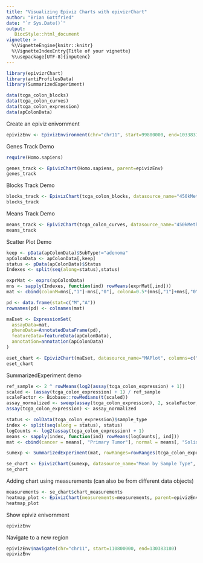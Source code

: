 ```yaml
---
title: "Visualizing Epiviz Charts with epivizrChart"
author: "Brian Gottfried"
date: "`r Sys.Date()`"
output:
   BiocStyle::html_document
vignette: >
  %\VignetteEngine{knitr::knitr}
  %\VignetteIndexEntry{Title of your vignette}
  %\usepackage[UTF-8]{inputenc}
---
```


```r
library(epivizrChart)
library(antiProfilesData)
library(SummarizedExperiment)
```


```r
data(tcga_colon_blocks)
data(tcga_colon_curves)
data(tcga_colon_expression)
data(apColonData)
```


Create an epiviz enivornment
```r
epivizEnv <- EpivizEnvironment(chr="chr11", start=99800000, end=103383180)
```

Genes Track Demo
```r
require(Homo.sapiens)

genes_track <- EpivizChart(Homo.sapiens, parent=epivizEnv)
genes_track
```


Blocks Track Demo
```r
blocks_track <- EpivizChart(tcga_colon_blocks, datasource_name="450kMeth", parent=epivizEnv)
blocks_track
```

Means Track Demo
```r
means_track <- EpivizChart(tcga_colon_curves, datasource_name="450kMeth", type="bp", columns=c("cancerMean","normalMean"), parent=epivizEnv)
means_track
```

Scatter Plot Demo
```r
keep <- pData(apColonData)$SubType!="adenoma"
apColonData <- apColonData[,keep]
status <- pData(apColonData)$Status
Indexes <- split(seq(along=status),status)

exprMat <- exprs(apColonData)
mns <- sapply(Indexes, function(ind) rowMeans(exprMat[,ind]))
mat <- cbind(colonM=mns[,"1"]-mns[,"0"], colonA=0.5*(mns[,"1"]+mns[,"0"]))

pd <- data.frame(stat=c("M","A"))
rownames(pd) <- colnames(mat)

maEset <- ExpressionSet(
  assayData=mat,
  phenoData=AnnotatedDataFrame(pd),
  featureData=featureData(apColonData),
  annotation=annotation(apColonData)
)

eset_chart <- EpivizChart(maEset, datasource_name="MAPlot", columns=c("colonA","colonM"), parent=epivizEnv)
eset_chart
```

SummarizedExperiment demo
```r
ref_sample <- 2 ^ rowMeans(log2(assay(tcga_colon_expression) + 1))
scaled <- (assay(tcga_colon_expression) + 1) / ref_sample
scaleFactor <- Biobase::rowMedians(t(scaled))
assay_normalized <- sweep(assay(tcga_colon_expression), 2, scaleFactor, "/")
assay(tcga_colon_expression) <- assay_normalized

status <- colData(tcga_colon_expression)$sample_type
index <- split(seq(along = status), status)
logCounts <- log2(assay(tcga_colon_expression) + 1)
means <- sapply(index, function(ind) rowMeans(logCounts[, ind]))
mat <- cbind(cancer = means[, "Primary Tumor"], normal = means[, "Solid Tissue Normal"])

sumexp <- SummarizedExperiment(mat, rowRanges=rowRanges(tcga_colon_expression))

se_chart <- EpivizChart(sumexp, datasource_name="Mean by Sample Type", columns=c("normal", "cancer"), parent=epivizEnv)
se_chart
```


Adding chart using measurements (can also be from different data objects)
```r
measurements <- se_chart$chart_measurements
heatmap_plot <- EpivizChart(measurements=measurements, parent=epivizEnv, chart="HeatmapPlot")
heatmap_plot
```


Show epiviz enivornment
```r
epivizEnv
```

Navigate to a new region
```r
epivizEnv$navigate(chr="chr11", start=110800000, end=130383180)
epivizEnv
```
